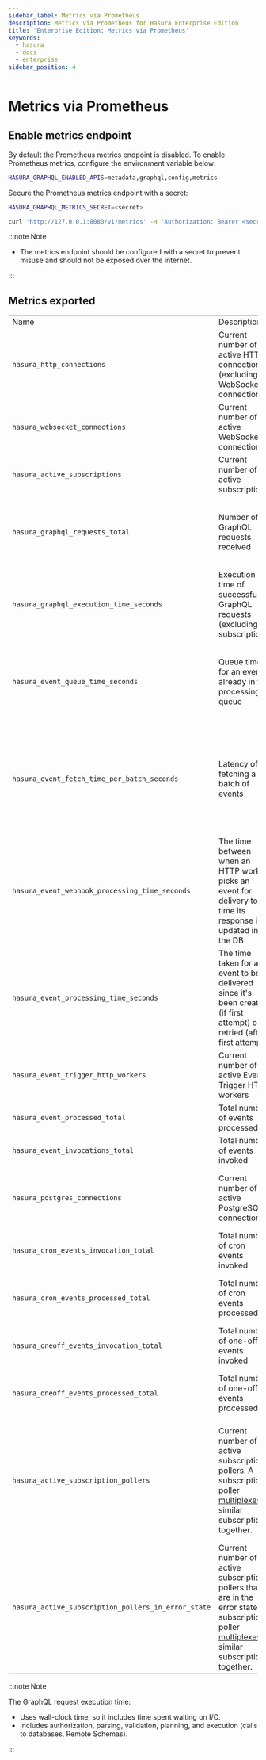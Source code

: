 ```yaml
---
sidebar_label: Metrics via Prometheus
description: Metrics via Prometheus for Hasura Enterprise Edition
title: 'Enterprise Edition: Metrics via Prometheus'
keywords:
  - hasura
  - docs
  - enterprise
sidebar_position: 4
---
```



# Metrics via Prometheus

<ProductBadge self />

## Enable metrics endpoint

By default the Prometheus metrics endpoint is disabled. To enable Prometheus metrics, configure the environment variable
below:

```bash
HASURA_GRAPHQL_ENABLED_APIS=metadata,graphql,config,metrics
```

Secure the Prometheus metrics endpoint with a secret:

```bash
HASURA_GRAPHQL_METRICS_SECRET=<secret>
```

```bash
curl 'http://127.0.0.1:8080/v1/metrics' -H 'Authorization: Bearer <secret>'
```

:::note Note

- The metrics endpoint should be configured with a secret to prevent misuse and should not be exposed over the internet.

:::

## Metrics exported

<table>
  <tr>
    <td>Name</td>
    <td>Description</td>
    <td>Type</td>
    <td>Labels</td>
    <td>Comment</td>
  </tr>
  <tr>
    <td><code>hasura_http_connections</code></td>
    <td>Current number of active HTTP connections (excluding WebSocket connections)</td>
    <td>Gauge</td>
    <td>none</td>
    <td>Represents the HTTP load on the server</td>
  </tr>
  <tr>
    <td><code>hasura_websocket_connections</code></td>
    <td>Current number of active WebSocket connections</td>
    <td>Gauge</td>
    <td>none</td>
    <td>Represents the websocket load on the server.</td>
  </tr>
  <tr>
    <td><code>hasura_active_subscriptions</code></td>
    <td>Current number of active subscriptions</td>
    <td>Gauge</td>
    <td>none</td>
    <td>Represents the subscription load on the server.</td>
  </tr>
  <tr>
    <td><code>hasura_graphql_requests_total</code></td>
    <td>Number of GraphQL requests received </td>
    <td>Counter</td>
    <td>&#8226; "operation_type": query|mutation|subscription|unknown <br/>
      &#8226; The "unknown" operation type will be returned for queries that fail authorization, parsing, or certain
      validations<br/>
      &#8226; "response_status": success|failed
    </td>
    <td>Represents the graphql query/mutation traffic on the server.</td>
  </tr>
  <tr>
    <td><code>hasura_graphql_execution_time_seconds</code></td>
    <td>Execution time of successful GraphQL requests (excluding subscriptions)</td>
    <td>Histogram<br/><br/>Buckets: 0.01, 0.03, 0.1, 0.3, 1, 3, 10</td>
    <td>&#8226; "operation_type": query|mutation</td>
    <td>If more requests are falling in the higher buckets, you should consider <a href="/latest/deployment/performance-tuning">tuning the performance</a>.</td>
  </tr>
  <tr>
    <td><code>hasura_event_queue_time_seconds</code></td>
    <td>Queue time for an event already in the processing queue</td>
    <td>Histogram<br/><br/>Buckets: 0.01, 0.03, 0.1, 0.3, 1, 3, 10, 30, 100</td>
    <td>none</td>
    <td>More events in higher bucket implies slow processing, you can consider increasing the <a href="/latest/deployment/graphql-engine-flags/reference/#events-http-pool-size">HTTP pool size</a> or optimizing the webhook server.</td>
  </tr>
  <tr>
    <td><code>hasura_event_fetch_time_per_batch_seconds</code></td>
    <td>Latency of fetching a batch of events</td>
    <td>Histogram<br/><br/>Buckets: 0.0001, 0.0003, 0.001, 0.003, 0.01, 0.03, 0.1, 0.3, 1, 3, 10</td>
    <td>none</td>
    <td>A higher metric indicates slower polling of events from the database, you should consider looking into the performance of your database.</td>
  </tr>
  <tr>
    <td><code>hasura_event_webhook_processing_time_seconds</code></td>
    <td>The time between when an HTTP worker picks an event for delivery to the time its response is updated in the DB</td>
    <td>Histogram<br/><br/>Buckets: 0.01, 0.03, 0.1, 0.3, 1, 3, 10</td>
    <td>none</td>
    <td>A higher processing time indicates slow webhook, you should try to optimize the event webhook.</td>
  </tr>
  <tr>
    <td><code>hasura_event_processing_time_seconds</code></td>
    <td>The time taken for an event to be delivered since it's been created (if first attempt) or retried (after first attempt).</td>
    <td>Histogram<br/><br/>Buckets: 0.01, 0.03, 0.1, 0.3, 1, 3, 10, 30, 100</td>
    <td>none</td>
    <td>This metric can be considered as the end-to-end processing time for an event.</td>
  </tr>
  <tr>
    <td><code>hasura_event_trigger_http_workers</code></td>
    <td>Current number of active Event Trigger HTTP workers</td>
    <td>Gauge</td>
    <td>none</td>
    <td>Compare this number to the <a href="/latest/deployment/graphql-engine-flags/reference/#events-http-pool-size">HTTP pool size</a>. Consider increasing it if the metric is near the current configured value.</td>
  </tr>
  <tr>
    <td><code>hasura_event_processed_total</code></td>
    <td>Total number of events processed</td>
    <td>Counter</td>
    <td>&#8226; "status": success|failed</td>
    <td>Represents the Event Trigger egress.</td>
  </tr>
  <tr>
    <td><code>hasura_event_invocations_total</code></td>
    <td>Total number of events invoked</td>
    <td>Counter</td>
    <td>&#8226; "status": success|failed</td>
    <td>Represents the Event Trigger webhook HTTP requests made.</td>
  </tr>
  <tr>
    <td><code>hasura_postgres_connections</code></td>
    <td>Current number of active PostgreSQL connections</td>
    <td>Gauge</td>
    <td>&#8226; "source_name": name of the database<br/>
      &#8226; "conn_info": connection url string (password omitted) or name of the connection url environment variable<br/>
      &#8226; "role": primary|replica
    </td>
    <td>Compare this to <a href="/latest/api-reference/syntax-defs/#pgpoolsettings">pool settings</a>.</td>
  </tr>
  <tr>
  <td><code>hasura_cron_events_invocation_total</code></td>
  <td>Total number of cron events invoked</td>
  <td>Counter</td>
  <td>&#8226; "status": success|failed<br /></td>
  <td>Total number of invocations made for cron events.</td>
</tr>
<tr>
  <td><code>hasura_cron_events_processed_total</code></td>
  <td>Total number of cron events processed</td>
  <td>Counter</td>
  <td>&#8226; "status": success|failed<br /></td>
  <td>
    Compare this to <code>hasura_cron_events_invocation_total</code>. A high difference between the two metrics
    indicates high failure rate of the cron webhook.
  </td>
</tr>
<tr>
  <td><code>hasura_oneoff_events_invocation_total</code></td>
  <td>Total number of one-off events invoked</td>
  <td>Counter</td>
  <td>&#8226; "status": success|failed<br /></td>
  <td>Total number of invocations made for one-off events.</td>
</tr>

<tr>
  <td>
    <code>hasura_oneoff_events_processed_total</code>
  </td>
  <td>Total number of one-off events processed</td>
  <td>Counter</td>
  <td>
    &#8226; "status": success|failed
    <br />
  </td>
  <td>
    Compare this to <code>hasura_oneoff_events_invocation_total</code>. A high difference between the two metrics
    indicates high failure rate of the one-off webhook.
  </td>
</tr>
<tr>
  <td>
    <code>hasura_active_subscription_pollers</code>
  </td>
  <td>Current number of active subscription pollers. A subscription poller <a href="https://github.com/hasura/graphql-engine/blob/master/architecture/live-queries.md#idea-3-batch-multiple-live-queries-into-one-sql-query">multiplexes </a> similar subscriptions together.
 </td>
  <td>Gauge</td>
  <td>
    &#8226; "subscription_kind": streaming|live-query
    <br />
  </td>
  <td>
    The value of this metric is supposed to be proportional to the number of uniquely parameterised subscriptions i.e. subscriptions with the same selection set
    but with different input arguments and session variables are multiplexed on the same poller.
    If this metric is high then it may be an indication that there are too many uniquely parameterised subscriptions
    which could be optimized for better performance.
    </td>
</tr>
<tr>
  <td>
    <code>hasura_active_subscription_pollers_in_error_state</code>
  </td>
  <td>Current number of active subscription pollers that are in the error state.
      A subscription poller <a href="https://github.com/hasura/graphql-engine/blob/master/architecture/live-queries.md#idea-3-batch-multiple-live-queries-into-one-sql-query">multiplexes </a>
      similar subscriptions together.
 </td>
  <td>Gauge</td>
  <td>
    &#8226; "subscription_kind": streaming|live-query
    <br />
  </td>
  <td>
    A non-zero value of this metric indicates that there are runtime errors in atleast one of the subscription pollers that are running
    in Hasura. In most of the cases, runtime errors in subscriptions are caused due to the changes at the data model layer and fixing the
    issue at the data model layer should automatically fix the runtime errors.
    </td>
</tr>



</table>

:::note Note

The GraphQL request execution time:

- Uses wall-clock time, so it includes time spent waiting on I/O.
- Includes authorization, parsing, validation, planning, and execution (calls to databases, Remote Schemas).

:::
